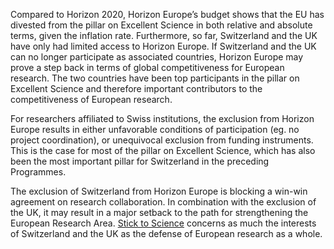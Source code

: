 Compared to Horizon 2020, Horizon Europe's budget shows that the EU has divested from the pillar on Excellent Science in both relative and absolute terms, given the inflation rate.  Furthermore, so far, Switzerland and the UK have only had limited access to Horizon Europe. If Switzerland and the UK can no longer participate as associated countries, Horizon Europe may prove a step back in terms of global competitiveness for European research.  The two countries have been top participants in the pillar on Excellent Science and therefore important contributors to the competitiveness of European research.  

For researchers affiliated to Swiss institutions, the exclusion from Horizon Europe results in either unfavorable conditions of participation (eg. no project coordination), or unequivocal exclusion from funding instruments.  This is the case for most of the pillar on Excellent Science, which has also been the most important pillar for Switzerland in the preceding Programmes.

The exclusion of Switzerland from Horizon Europe is blocking a win-win agreement on research collaboration.  In combination with the exclusion of the UK, it may result in a major setback to the path for strengthening the European Research Area. [Stick to Science](https://stick-to-science.eu) concerns as much the interests of Switzerland and the UK as the defense of European research as a whole.